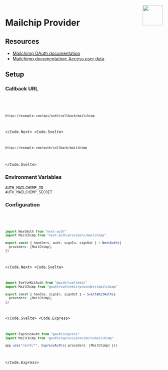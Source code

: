 
<img align="right" src="/img/providers/mailchimp.svg" height="64" width="64" />

# Mailchip Provider

## Resources

- [Mailchimp OAuth documentation](https://admin.mailchimp.com/account/oauth2/client/)
- [Mailchimp documentation: Access user data](https://mailchimp.com/developer/marketing/guides/access-user-data-oauth-2/)

## Setup

### Callback URL

<Code>
  <Code.Next>

```bash
https://example.com/api/auth/callback/mailchimp
```

  </Code.Next>
  <Code.Svelte>

```bash
https://example.com/auth/callback/mailchimp
```

  </Code.Svelte>
</Code>

### Environment Variables

```
AUTH_MAILCHIMP_ID
AUTH_MAILCHIMP_SECRET
```

### Configuration

<Code>
  <Code.Next>

```ts filename="/auth.ts"
import NextAuth from "next-auth"
import MailChimp from "next-auth/providers/mailchimp"

export const { handlers, auth, signIn, signOut } = NextAuth({
  providers: [MailChimp],
})
```

  </Code.Next>
  <Code.Svelte>

```ts filename="/src/auth.ts"
import SvelteKitAuth from "@auth/sveltekit"
import MailChimp from "@auth/sveltekit/providers/mailchimp"

export const { handle, signIn, signOut } = SvelteKitAuth({
  providers: [MailChimp],
})
```

  </Code.Svelte>
  <Code.Express>

```ts filename="/src/app.ts"
import ExpressAuth from "@auth/express"
import MailChimp from "@auth/express/providers/mailchimp"

app.use("/auth/*", ExpressAuth({ providers: [MailChimp] }))
```

  </Code.Express>
</Code>
